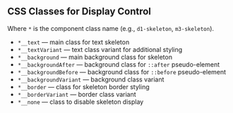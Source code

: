 ## CSS Classes for Display Control

Where `*` is the component class name (e.g., `d1-skeleton`, `m3-skeleton`).

- `*__text` — main class for text skeleton
- `*__textVariant` — text class variant for additional styling
- `*__background` — main background class for skeleton
- `*__backgroundAfter` — background class for `::after` pseudo-element
- `*__backgroundBefore` — background class for `::before` pseudo-element
- `*__backgroundVariant` — background class variant
- `*__border` — class for skeleton border styling
- `*__borderVariant` — border class variant
- `*__none` — class to disable skeleton display
